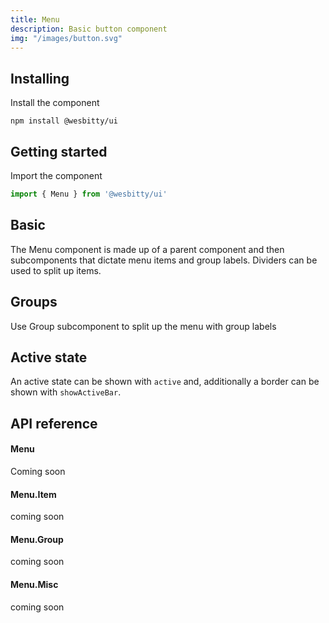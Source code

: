```yaml
---
title: Menu
description: Basic button component
img: "/images/button.svg"
---
```


## Installing

Install the component

```cli
npm install @wesbitty/ui
```

## Getting started

Import the component

```js
import { Menu } from '@wesbitty/ui'
```

## Basic

The Menu component is made up of a parent component and then subcomponents that dictate menu items and group labels.
Dividers can be used to split up items.

<CodeSample sample="MenuBasic" v="0" />

## Groups

Use Group subcomponent to split up the menu with group labels

<CodeSample sample="MenuWithGroups" v="0" />

## Active state

An active state can be shown with `active` and, additionally a border can be shown with `showActiveBar`.

<CodeSample sample="MenuActiveState" v="0" />

## API reference

#### Menu

Coming soon

#### Menu.Item

coming soon

#### Menu.Group

coming soon

#### Menu.Misc

coming soon
